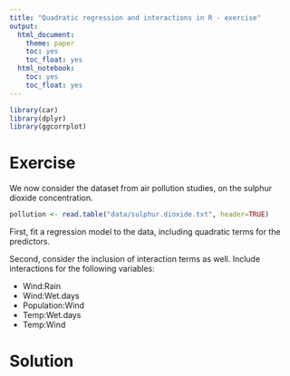 ```yaml
---
title: "Quadratic regression and interactions in R - exercise"
output: 
  html_document: 
    theme: paper
    toc: yes
    toc_float: yes
  html_notebook: 
    toc: yes
    toc_float: yes
---
```



```r
library(car)
library(dplyr)
library(ggcorrplot)
```


# Exercise

We now consider the dataset from air pollution studies, on the sulphur dioxide concentration.

```r
pollution <- read.table("data/sulphur.dioxide.txt", header=TRUE)
```

First, fit a regression model to the data, including quadratic terms for the predictors.

Second, consider the inclusion of interaction terms as well.
Include interactions for the following variables:

* Wind:Rain
* Wind:Wet.days
* Population:Wind
* Temp:Wet.days
* Temp:Wind

# Solution 

```r

```

